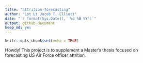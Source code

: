 ```yaml
---
title: "attrition-forecasting"
author: "1st Lt Jacob T. Elliott"
date: "`r format(Sys.Date(), '%d %B %Y')`"
output: github_document
keep_md: yes
---
```


<!-- don't ever edit README.md, go to README.Rmd instead -->

```r
knitr::opts_chunk$set(echo = TRUE)
```

Howdy! This project is to supplement a Master's thesis focused on forecasting
US Air Force officer attrition.

